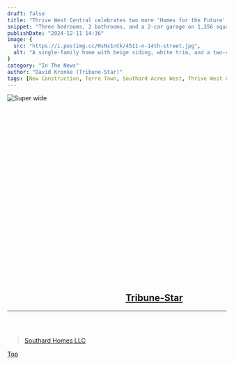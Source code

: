 ```yaml
---
draft: false
title: "Thrive West Central celebrates two more 'Homes for the Future' projects"
snippet: "Three bedrooms, 2 bathrooms, and a 2-car garage on 1,356 square feet with an open-concept kitchen for $229,900 in Terre Town."
publishDate: "2024-12-11 14:36"
image: {
  src: "https://i.postimg.cc/HsNx1nCk/4511-n-14th-street.jpg",
  alt: "A single-family home with beige siding, white trim, and a two-car garage"
}
category: "In The News"
author: "David Kronke (Tribune-Star)"
tags: [New Construction, Terre Town, Southard Acres West, Thrive West Central, Homes For the Future Program, ]
---
```

![Super wide](https://i.postimg.cc/BZFw0mwY/southard-acres-west-ribbon-cutting.webp)

<div style="color: white;">
<p style="color: white;"><em>Originally published by the Tribune-Star. Reprinted with permission.</em></p>
<p style="color: white;"><em>Original reporting by David Kronke — (812) 231-4232 or <a href="mailto:david.kronke@tribstar.com" style="color: white !important; text-decoration: underline;">
      david.kronke@tribstar.com
    </a>.</em></p>
    </div>

<div style="color: white;">
  <p>“[The Groundbreaking of the Athletic Village was] one of two events that day celebrating Thrive West Central’s Homes for the Future program.</p>
  <p>[…]</p>
  <h2 style="color: white;">Southard Acres West</h2>
  <p>Earlier in the day, there was a ribbon-cutting ceremony for Southard Acres West by builder Billy Southard of Southard Homes LLC.</p>
  <p>Southard Acres West will feature a new subdivision of 17 single-family homes off Haythorne Avenue on the north side of Terre Haute.</p>
  <p>Each home will range from 1,250 to 1,400 square feet and feature three bedrooms and two full bathrooms.”</p>
</div>

<p style="color: white;"><em>Portions of the original article not relevant to Southard Homes LLC have been omitted or slightly modified for clarity.</em></p>

<h2 title="listing" style="color:white" class="text-center">View the full article on the <a style="color:[#ffca28]" href="https://www.tribstar.com/news/local_news/thrive-west-central-celebrates-two-more-homes-for-the-future-projects/article_4dd1f29e-b3eb-11ef-a32f-67b62839dda1.html" target="_blank" style="color: #ffca28">Tribune-Star</a>!</h2>

---

<h3 title="social-feed" style="color:white">Check our socials for project updates!</h3>
<div class="fb-page" data-href="https://www.facebook.com/southardhomesllc" data-tabs="timeline" data-width="" data-height="" data-small-header="false" data-adapt-container-width="true" data-hide-cover="false" data-show-facepile="true"><blockquote cite="https://www.facebook.com/southardhomesllc" class="fb-xfbml-parse-ignore"><a href="https://www.facebook.com/southardhomesllc">Southard Homes LLC</a></blockquote></div>

[Top](#top)

<div id="fb-root"></div>

<script async defer crossorigin="anonymous" src="https://connect.facebook.net/en_US/sdk.js#xfbml=1&version=v23.0&appId=APP_ID"></script>